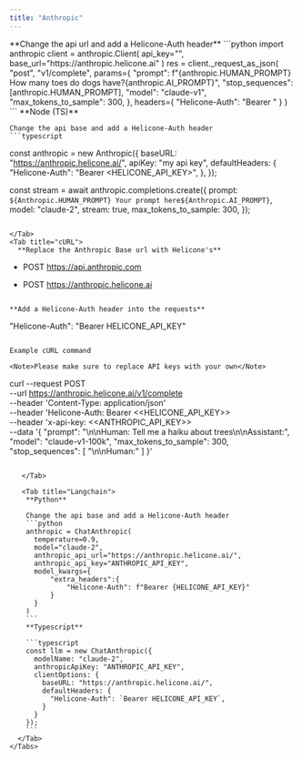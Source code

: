 ```yaml
---
title: "Anthropic"
---
```


<Tabs>
  <Tab title="Python">
    **Change the api url and add a Helicone-Auth header**
    ```python
    import anthropic
    client = anthropic.Client(
        api_key="<Anthropic API Key>",
        base_url="https://anthropic.helicone.ai"
    )
    res = client._request_as_json(
        "post",
        "v1/complete",
        params={
            "prompt": f"{anthropic.HUMAN_PROMPT} How many toes do dogs have?{anthropic.AI_PROMPT}",
            "stop_sequences": [anthropic.HUMAN_PROMPT],
            "model": "claude-v1",
            "max_tokens_to_sample": 300,
        },
        headers={
            "Helicone-Auth": "Bearer <HELICONE_API_KEY>"
        }
    )
    ```
  </Tab>

   <Tab title="Node (TS)">
    **Node (TS)**
    
    Change the api base and add a Helicone-Auth header
    ```typescript
  const anthropic = new Anthropic({
    baseURL: "https://anthropic.helicone.ai/",
    apiKey: "my api key",
    defaultHeaders: {
      "Helicone-Auth": "Bearer <HELICONE_API_KEY>",
    },
  });

const stream = await anthropic.completions.create({
prompt: `${Anthropic.HUMAN_PROMPT} Your prompt here${Anthropic.AI_PROMPT}`,
model: "claude-2",
stream: true,
max_tokens_to_sample: 300,
});

```

</Tab>
<Tab title="cURL">
  **Replace the Anthropic Base url with Helicone's**
```

- POST https://api.anthropic.com

* POST https://anthropic.helicone.ai

```

**Add a Helicone-Auth header into the requests**

```

"Helicone-Auth": "Bearer HELICONE_API_KEY"

```

Example cURL command

<Note>Please make sure to replace API keys with your own</Note>

```

curl --request POST \
 --url https://anthropic.helicone.ai/v1/complete \
 --header 'Content-Type: application/json' \
 --header 'Helicone-Auth: Bearer <<HELICONE_API_KEY>> \
 --header 'x-api-key: <<ANTHROPIC_API_KEY>> \
 --data '{
"prompt": "\n\nHuman: Tell me a haiku about trees\n\nAssistant:",
"model": "claude-v1-100k",
"max_tokens_to_sample": 300,
"stop_sequences": [
"\n\nHuman:"
]
}'

````

   </Tab>

   <Tab title="Langchain">
    **Python**

    Change the api base and add a Helicone-Auth header
    ```python
    anthropic = ChatAnthropic(
      temperature=0.9,
      model="claude-2",
      anthropic_api_url="https://anthropic.helicone.ai/",
      anthropic_api_key="ANTHROPIC_API_KEY",
      model_kwargs={
          "extra_headers":{
              "Helicone-Auth": f"Bearer {HELICONE_API_KEY}"
          }
      }
    )
    ```
    **Typescript**

    ```typescript
    const llm = new ChatAnthropic({
      modelName: "claude-2",
      anthropicApiKey: "ANTHROPIC_API_KEY",
      clientOptions: {
        baseURL: "https://anthropic.helicone.ai/",
        defaultHeaders: {
          "Helicone-Auth": `Bearer HELICONE_API_KEY`,
        }
      }
    });
    ```
  </Tab>
</Tabs>
````
